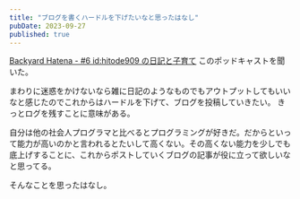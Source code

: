 ```yaml
---
title: "ブログを書くハードルを下げたいなと思ったはなし"
pubDate: 2023-09-27
published: true
---
```


[Backyard Hatena - #6 id:hitode909 の日記と子育て](https://podcasts.google.com/feed/aHR0cHM6Ly9hbmNob3IuZm0vcy83YWFkOWRlNC9wb2RjYXN0L3Jzcw/episode/NzE1MDAxZWYtNDZlNC00ZTBjLTk0OGYtNTM0NmY4ZTc3MDBh) このポッドキャストを聞いた。

まわりに迷惑をかけないなら雑に日記のようなものでもアウトプットしてもいいなと感じたのでこれからはハードルを下げて、ブログを投稿していきたい。
きっとログを残すことに意味がある。

自分は他の社会人プログラマと比べるとプログラミングが好きだ。だからといって能力が高いのかと言われるとたいして高くない。その高くない能力を少しでも底上げすることに、これからポストしていくブログの記事が役に立って欲しいなと思ってる。

そんなことを思ったはなし。
